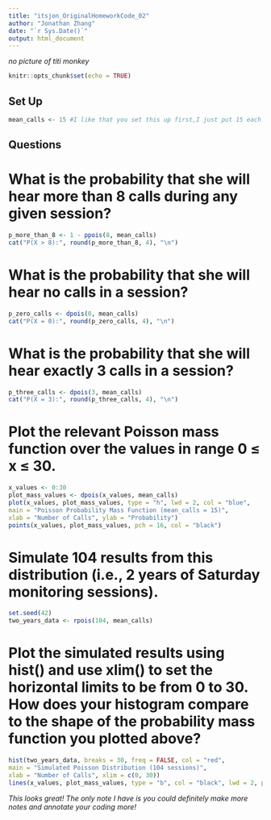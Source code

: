 ```yaml
---
title: "itsjon_OriginalHomeworkCode_02"
author: "Jonathan Zhang"
date: "`r Sys.Date()`"
output: html_document
---
```


*no picture of titi monkey*

```r
knitr::opts_chunk$set(echo = TRUE)
```

## Set Up

```r
mean_calls <- 15 #I like that you set this up first,I just put 15 each time
```

## Questions

# What is the probability that she will hear more than 8 calls during any given session?

```r
p_more_than_8 <- 1 - ppois(8, mean_calls)
cat("P(X > 8):", round(p_more_than_8, 4), "\n")
```

# What is the probability that she will hear no calls in a session?

```r
p_zero_calls <- dpois(0, mean_calls)
cat("P(X = 0):", round(p_zero_calls, 4), "\n") 
```

# What is the probability that she will hear exactly 3 calls in a session?

```r
p_three_calls <- dpois(3, mean_calls)
cat("P(X = 3):", round(p_three_calls, 4), "\n")
```

# Plot the relevant Poisson mass function over the values in range 0 ≤ x ≤ 30.

```r
x_values <- 0:30
plot_mass_values <- dpois(x_values, mean_calls)
plot(x_values, plot_mass_values, type = "h", lwd = 2, col = "blue",
main = "Poisson Probability Mass Function (mean_calls = 15)",
xlab = "Number of Calls", ylab = "Probability")
points(x_values, plot_mass_values, pch = 16, col = "black")
```

# Simulate 104 results from this distribution (i.e., 2 years of Saturday monitoring sessions).

```r
set.seed(42)
two_years_data <- rpois(104, mean_calls)
```

# Plot the simulated results using hist() and use xlim() to set the horizontal limits to be from 0 to 30. How does your histogram compare to the shape of the probability mass function you plotted above?

```r
hist(two_years_data, breaks = 30, freq = FALSE, col = "red",
main = "Simulated Poisson Distribution (104 sessions)",
xlab = "Number of Calls", xlim = c(0, 30))
lines(x_values, plot_mass_values, type = "b", col = "black", lwd = 2, pch = 16)
```

*This looks great! The only note I have is you could definitely make more notes and annotate your coding more!*
